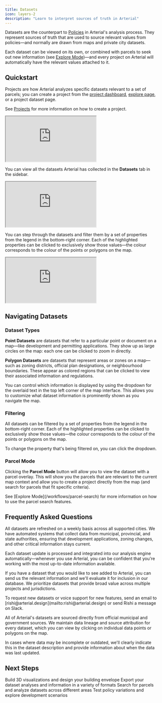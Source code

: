 ```yaml
---
title: Datasets
icon: layers-2
description: "Learn to interpret sources of truth in Arterial"
---
```


Datasets are the counterpart to [Policies](/essentials/policies) in Arterial's analysis process. They represent sources of truth that are used to source relevant values from policies—and normally are drawn from maps and private city datasets.

Each dataset can be viewed on its own, or combined with parcels to seek out new information (see [Explore Mode](/workflows/parcel-search))—and every project on Arterial will automatically have the relevant values attached to it.

## Quickstart

<Steps titleSize="h3">
<Step title="Project Creation">

Projects are how Arterial analyzes specific datasets relevant to a set of parcels; you can create a project from the [project dashboard](https://arterial.design/app/overview), [explore page](https://arterial.design/app/explore), or a project dataset page.

See [Projects](/essentials/projects) for more information on how to create a project.

<Frame caption="Parcels can be selected from the project overview map.">
	<iframe
		src="https://player.mux.com/GHyznNY6kVafaJgOLv9hoiTMnsWPRX01EU13oaNaN9J00?accent-color=%239c9586"
		allow="accelerometer; gyroscope; autoplay; encrypted-media; picture-in-picture;"
		allowfullscreen
		className="w-full aspect-video"
	></iframe>
</Frame>
</Step>

<Step title="Dataset Overview">

You can view all the datasets Arterial has collected in the <Icon icon="layers-2" color="#FFF" /> **Datasets** tab in the sidebar.

<Frame caption="Parcels can be selected from the project overview map.">
	<iframe
		src="https://player.mux.com/GHyznNY6kVafaJgOLv9hoiTMnsWPRX01EU13oaNaN9J00?accent-color=%239c9586"
		allow="accelerometer; gyroscope; autoplay; encrypted-media; picture-in-picture;"
		allowfullscreen
		className="w-full aspect-video"
	></iframe>
</Frame>

</Step>

<Step title="Filtering">

You can step through the datasets and filter them by a set of properties from the legend in the bottom-right corner. Each of the highlighted properties can be clicked to exclusively show those values—the colour corresponds to the colour of the points or polygons on the map.

<Frame caption="All details of ">
	<iframe
		src="https://player.mux.com/GHyznNY6kVafaJgOLv9hoiTMnsWPRX01EU13oaNaN9J00?accent-color=%239c9586"
		allow="accelerometer; gyroscope; autoplay; encrypted-media; picture-in-picture;"
		allowfullscreen
		className="w-full aspect-video"
	></iframe>
</Frame>

</Step>
</Steps>

## Navigating Datasets

### Dataset Types

**Point Datasets** are datasets that refer to a particular point or document on a map—like development and permitting applications. They show up as large circles on the map: each one can be clicked to zoom in directly.

**Polygon Datasets** are datasets that represent areas or zones on a map—such as zoning districts, official plan designations, or neighbourhood boundaries. These appear as colored regions that can be clicked to view their associated information and regulations.

You can control which information is displayed by using the dropdown for the overlaid text in the top left corner of the map interface. This allows you to customize what dataset information is prominently shown as you navigate the map.

### Filtering

All datasets can be filtered by a set of properties from the legend in the bottom-right corner. Each of the highlighted properties can be clicked to exclusively show those values—the colour corresponds to the colour of the points or polygons on the map.

To change the property that's being filtered on, you can click the dropdown.

### Parcel Mode

Clicking the <Icon icon="land-plot" color="#FFF" /> **Parcel Mode** button will allow you to view the dataset with a parcel overlay. This will show you the parcels that are relevant to the current map context and allow you to create a project directly from the map (and search for parcels that fit specific criteria).

<Info>
	See [Explore Mode](/workflows/parcel-search) for more information on how to
	use the parcel search features.
</Info>

## Frequently Asked Questions

<AccordionGroup>
<Accordion title="How often are datasets refreshed?">

All datasets are refreshed on a weekly basis across all supported cities. We have automated systems that collect data from municipal, provincial, and state authorities, ensuring that development applications, zoning changes, and other critical information stays current.

Each dataset update is processed and integrated into our analysis engine automatically—whenever you use Arterial, you can be confident that you're working with the most up-to-date information available.

</Accordion>

<Accordion title="How do I request a new dataset?">

If you have a dataset that you would like to see added to Arterial, you can send us the relevant information and we'll evaluate it for inclusion in our database. We prioritize datasets that provide broad value across multiple projects and jurisdictions.

<Info>
	To request new datasets or voice support for new features, send an email to
	[rishi@arterial.design](mailto:rishi@arterial.design) or send Rishi a message
	on Slack.
</Info>

</Accordion>

<Accordion title="How do I know if a dataset is accurate?">

All of Arterial's datasets are sourced directly from official municipal and government sources. We maintain data lineage and source attribution for every dataset, which you can view by clicking on individual data points or polygons on the map.

In cases where data may be incomplete or outdated, we'll clearly indicate this in the dataset description and provide information about when the data was last updated.

</Accordion>
</AccordionGroup>

## Next Steps

<CardGroup cols={2}>
	<Card title="Create a Massing" icon="cuboid" href="/essentials/massing">
		Build 3D visualizations and design your building envelope
	</Card>
	<Card
		title="Export Information"
		icon="cloud-download"
		href="/workflows/exporting"
	>
		Export your dataset analyses and information in a variety of formats
	</Card>
	<Card
		title="Explore Mode & Parcel Search"
		icon="search"
		href="/workflows/parcel-search"
	>
		Search for parcels and analyze datasets across different areas
	</Card>
	<Card
		title="Variance Simulation"
		icon="circle-fading-plus"
		href="/workflows/upzoning"
	>
		Test policy variations and explore development scenarios
	</Card>
</CardGroup>

